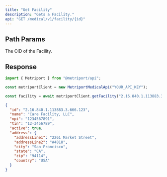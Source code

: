 ```yaml
---
title: "Get Facility"
description: "Gets a Facility."
api: "GET /medical/v1/facility/{id}"
---
```


## Path Params

<ParamField path="id" type="string" required>
  The OID of the Facility.
</ParamField>

## Response

<Snippet file="facility-response.mdx" />

<ResponseExample>

```javascript Metriport SDK
import { Metriport } from "@metriport/api";

const metriportClient = new MetriportMedicalApi("YOUR_API_KEY");

const facility = await metriportClient.getFacility("2.16.840.1.113883.3.666.123");
```

</ResponseExample>

```json
{
  "id": "2.16.840.1.113883.3.666.123",
  "name": "Care Facility, LLC",
  "npi": "1234567891",
  "tin": "12-3456789",
  "active": true,
  "address": {
    "addressLine1": "2261 Market Street",
    "addressLine2": "#4818",
    "city": "San Francisco",
    "state": "CA",
    "zip": "94114",
    "country": "USA"
  }
}
```
